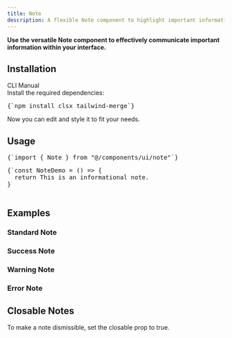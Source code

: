 ```yaml
---
title: Note
description: A flexible Note component to highlight important information in your UI.
---
```


**Use the versatile Note component to effectively communicate important information within your interface.**

<ComponentPreview name="note-demo" />

## Installation
<CliCodeTabs>

<TabsList>
  <TabsTrigger value="cli">CLI</TabsTrigger>
  <TabsTrigger value="manual">Manual</TabsTrigger>
</TabsList>

<TabsContent value="cli">
<CliCodeTabs>
  <CodeCommands componentName="note"/>
</CliCodeTabs>
</TabsContent>
<TabsContent value="manual">
<div className="not-prose md:px-0 px-4"> 
<Step>
<StepItem title="Install Dependencies">
Install the required dependencies:
<Pre className="language-bash">
{`npm install clsx tailwind-merge`}
</Pre>
</StepItem>
  <StepItem title="Create utils.ts"> 
    <ComponentUtilsText/>
    <ComponentUtils/>
  </StepItem>
  <StepItem title="Create the Note Component">
    <ComponentSource name="note-demo"/>
  </StepItem>
  <StepItem title="Customize">
    Now you can edit and style it to fit your needs.
  </StepItem>
</Step>
</div>
</TabsContent>
</CliCodeTabs>

## Usage

<div className="not-prose space-y-6">
<Pre className="language-typescript">
{`import { Note } from "@/components/ui/note"`}
</Pre>
<Pre className="language-tsx">
{`const NoteDemo = () => {
  return <Note variant="info">This is an informational note.</Note>
}

</Pre>
</div>

## Examples

### Standard Note
<ComponentPreview name="note-demo" />

### Success Note
<ComponentPreview name="note-demo" variant="success" />

### Warning Note
<ComponentPreview name="note-demo" variant="warning" />

### Error Note
<ComponentPreview name="note-demo" variant="error" />

## Closable Notes

To make a note dismissible, set the <MdxBadge>closable</MdxBadge> prop to <MdxBadge>true</MdxBadge>.

<ComponentPreview name="note-demo" variant="closable" />
